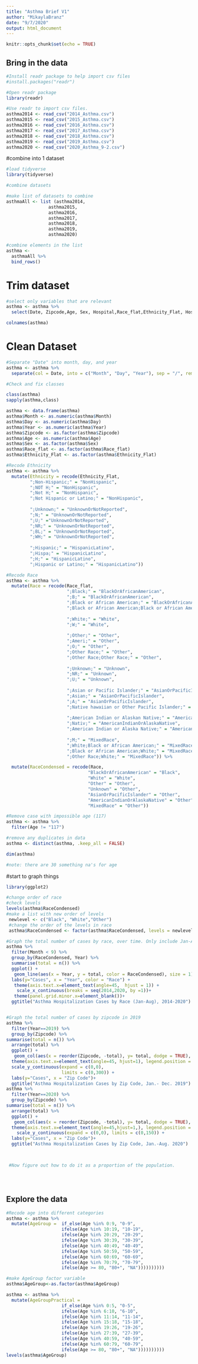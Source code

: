 ---
title: "Asthma Brief V1"
author: "MikaylaBranz"
date: "9/7/2020"
output: html_document
---

```{r setup, include=TRUE}
knitr::opts_chunk$set(echo = TRUE)
```
## Bring in the data
```{r}
#Install readr package to help import csv files
#install.packages("readr")

#Open readr package 
library(readr)

#Use readr to import csv files. 
asthma2014 <- read_csv("2014_Asthma.csv")
asthma2015 <- read_csv("2015_Asthma.csv")
asthma2016 <- read_csv("2016_Asthma.csv")
asthma2017 <- read_csv("2017_Asthma.csv")
asthma2018 <- read_csv("2018_Asthma.csv")
asthma2019 <- read_csv("2019_Asthma.csv")
asthma2020 <- read_csv("2020_Asthma_9-2.csv")
```
#combine into 1 dataset

```{r}
#load tidyverse
library(tidyverse)

#combine datasets

#make list of datasets to combine
asthmaAll <- list (asthma2014,
                asthma2015,
                asthma2016,
                asthma2017,
                asthma2018,
                asthma2019,
                asthma2020)

#combine elements in the list
asthma <- 
  asthmaAll %>%
  bind_rows()
```
# Trim dataset
```{r}
#select only variables that are relevant
asthma <- asthma %>% 
  select(Date, Zipcode,Age, Sex, Hospital,Race_flat,Ethnicity_Flat, HospitalName,HospitalZipCode,EssenceID, PIN, Time)

colnames(asthma)
```
# Clean Dataset
```{r}


#Separate "Date" into month, day, and year
asthma <- asthma %>%
  separate(col = Date, into = c("Month", "Day", "Year"), sep = "/", remove = FALSE)  

#Check and fix classes

class(asthma)
sapply(asthma,class)

asthma <- data.frame(asthma) 
asthma$Month <- as.numeric(asthma$Month)
asthma$Day <- as.numeric(asthma$Day)
asthma$Year <- as.numeric(asthma$Year)
asthma$Zipcode <- as.factor(asthma$Zipcode)
asthma$Age <- as.numeric(asthma$Age)
asthma$Sex <- as.factor(asthma$Sex)
asthma$Race_flat <- as.factor(asthma$Race_flat)
asthma$Ethnicity_Flat <- as.factor(asthma$Ethnicity_Flat)

#Recode Ethnicity
asthma <- asthma %>% 
  mutate(Ethnicity = recode(Ethnicity_Flat,
         ";Non-Hispanic;" = "NonHispanic", 
         ";NOT H;" = "NonHispanic", 
         ";Not H;" = "NonHispanic",
         ";Not Hispanic or Latino;" = "NonHispanic",
         
         ";Unknown;" = "UnknownOrNotReported",
         ";N;" = "UnknownOrNotReported", 
         ";U;" ="UnknownOrNotReported", 
         ";NR;" = "UnknownOrNotReported", 
         ";BL;" = "UnknownOrNotReported", 
         ";WH;" = "UnknownOrNotReported",
         
         ";Hispanic;" = "HispanicLatino",
         ";Hispa;" = "HispanicLatino", 
         ";H;" = "HispanicLatino",
         ";Hispanic or Latino;" = "HispanicLatino")) 

#Recode Race
asthma <- asthma %>% 
  mutate(Race = recode(Race_flat,
                       ";Black;" = "BlackOrAfricanAmerican",
                       ";B;" = "BlackOrAfricanAmerican",
                       ";Black or African American;" = "BlackOrAfricanAmerican",
                       ";Black or African American;Black or African American;" = "BlackOrAfricanAmerican",
                       
                       ";White;" = "White",
                       ";W;" = "White",
                       
                       ";Other;" = "Other",
                       ";Ameri;" = "Other",
                       ";O;" = "Other",
                       ";Other Race;" = "Other",
                       ";Other Race;Other Race;" = "Other",
                       
                       ";Unknown;" = "Unknown",
                       ";NR;" = "Unknown",
                       ";U;" = "Unknown",
                       
                       ";Asian or Pacific Islander;" = "AsianOrPacificIslander",
                       ";Asian;" = "AsianOrPacificIslander",
                       ";A;" = "AsianOrPacificIslander",
                       ";Native hawaiian or Other Pacific Islander;" = "AsianOrPacificIslander",
                       
                       ";American Indian or Alaskan Native;" = "AmericanIndianOrAlaskaNative",
                       ";Nativ;" = "AmericanIndianOrAlaskaNative",
                       ";American Indian or Alaska Native;" = "AmericanIndianOrAlaskaNative",
                       
                       ";M;" = "MixedRace",
                       ";White;Black or African American;" = "MixedRace",
                       ";Black or African American;White;" = "MixedRace",
                       ";Other Race;White;" = "MixedRace")) %>% 

  mutate(RaceCondensed = recode(Race, 
                               "BlackOrAfricanAmerican" = "Black",
                               "White" = "White",
                               "Other" = "Other",
                               "Unknown" = "Other",
                               "AsianOrPacificIslander" = "Other",
                               "AmericanIndianOrAlaskaNative" = "Other",
                               "MixedRace" = "Other"))

#Remove case with impossible age (117)
asthma <- asthma %>% 
  filter(Age != "117")

#remove any duplicates in data
asthma <- distinct(asthma, .keep_all = FALSE)

dim(asthma)

#note: there are 30 something na's for age
```
#start to graph things
```{r}
library(ggplot2)

#change order of race
#check levels
levels(asthma$RaceCondensed)
#make a list with new order of levels
 newlevel <- c("Black", "White","Other")
 #change the order of the levels in race
 asthma$RaceCondensed <- factor(asthma$RaceCondensed, levels = newlevel)

#Graph the total number of cases by race, over time. Only include Jan-August so that it is comparable to 2020
asthma %>% 
  filter(Month < 9) %>% 
  group_by(RaceCondensed, Year) %>% 
  summarise(total = n()) %>% 
  ggplot() +
   geom_line(aes(x = Year, y = total, color = RaceCondensed), size = 1) +
  labs(y="Cases", x = "Year", color = "Race") +
   theme(axis.text.x=element_text(angle=45,  hjust = 1)) +
    scale_x_continuous(breaks = seq(2014,2020, by =1))+
   theme(panel.grid.minor.x=element_blank())+
  ggtitle("Asthma Hospitalization Cases by Race (Jan-Aug), 2014-2020")


#Graph the total number of cases by zipcode in 2019
asthma %>% 
  filter(Year==2019) %>% 
  group_by(Zipcode) %>% 
summarise(total = n()) %>% 
  arrange(total) %>% 
  ggplot() +
   geom_col(aes(x = reorder(Zipcode, -total), y= total, dodge = TRUE), fill= "Maroon") +
  theme(axis.text.x=element_text(angle=45, hjust=1), legend.position = "none") +
  scale_y_continuous(expand = c(0,0),
                     limits = c(0,300)) +
  labs(y="Cases", x = "Zip Code")+
  ggtitle("Asthma Hospitalization Cases by Zip Code, Jan.- Dec. 2019")
asthma %>% 
  filter(Year==2020) %>% 
  group_by(Zipcode) %>% 
summarise(total = n()) %>% 
  arrange(total) %>% 
  ggplot() +
   geom_col(aes(x = reorder(Zipcode, -total), y= total, dodge = TRUE), fill = "Maroon") +
  theme(axis.text.x=element_text(angle=45,hjust=1,), legend.position = "none") +
    scale_y_continuous(expand = c(0,0), limits = c(0,150)) +
  labs(y="Cases", x = "Zip Code")+
  ggtitle("Asthma Hospitalization Cases by Zip Code, Jan.-Aug. 2020")


 
 #Now figure out how to do it as a proportion of the population.





```















## Explore the data
```{r}


#Recode age into different categories
asthma <- asthma %>% 
  mutate(AgeGroup =  if_else(Age %in% 0:9, "0-9",
                     ifelse(Age %in% 10:19, "10-19",
                     ifelse(Age %in% 20:29, "20-29",
                     ifelse(Age %in% 30:39, "30-39",
                     ifelse(Age %in% 40:49, "40-49",
                     ifelse(Age %in% 50:59, "50-59",
                     ifelse(Age %in% 60:69, "60-69",
                     ifelse(Age %in% 70:79, "70-79",
                     ifelse(Age >= 80, "80+", "NA"))))))))))

#make AgeGroup factor variable
asthma$AgeGroup<-as.factor(asthma$AgeGroup)

asthma <- asthma %>% 
  mutate(AgeGroupPractical =  
                     if_else(Age %in% 0:5, "0-5",
                     ifelse(Age %in% 6:10, "6-10",
                     ifelse(Age %in% 11:14, "11-14",
                     ifelse(Age %in% 15:18, "15-18",
                     ifelse(Age %in% 19:26, "19-26",
                     ifelse(Age %in% 27:39, "27-39",
                     ifelse(Age %in% 40:59, "40-59",
                     ifelse(Age %in% 60:79, "60-79",
                     ifelse(Age >= 80, "80+", "NA"))))))))))
levels(asthma$AgeGroup)
       

```
 